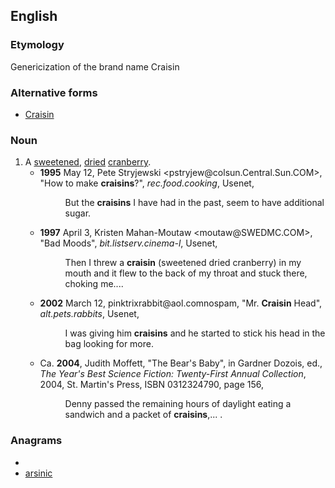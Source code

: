 ==English==
===Etymology===
Genericization of the brand name Craisin
===Alternative forms===
*[[Craisin]]
===Noun===
{{en-noun|s}}
#A [[sweeten]]ed, [[dry|dried]] [[cranberry]].
#*'''1995''' May 12, Pete Stryjewski <pstryjew@colsun.Central.Sun.COM>, "How to make '''craisins'''?", ''rec.food.cooking'', Usenet,
#*:But the '''craisins''' I have had in the past, seem to have additional sugar.
#*'''1997''' April 3, Kristen Mahan-Moutaw <moutaw@SWEDMC.COM>, "Bad Moods", ''bit.listserv.cinema-l'', Usenet,
#*:Then I threw a '''craisin''' (sweetened dried cranberry) in my mouth and it flew to the back of my throat and stuck there, choking me....
#*'''2002''' March 12, pinktrixrabbit@aol.comnospam, "Mr. '''Craisin''' Head", ''alt.pets.rabbits'', Usenet,
#*:I was giving him '''craisins''' and he started to stick his head in the bag looking for more.
#*Ca. '''2004''', Judith Moffett, "The Bear's Baby", in Gardner Dozois, ed., ''The Year's Best Science Fiction: Twenty-First Annual Collection'', 2004, St. Martin's Press, ISBN 0312324790, page 156,
#*:Denny passed the remaining hours of daylight eating a sandwich and a packet of '''craisins''',...&nbsp;.

===Anagrams===
* {{alphagram|aciinrs}}
* [[arsinic#English|arsinic]]